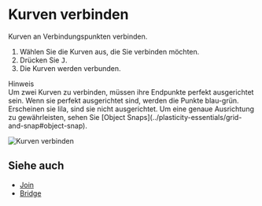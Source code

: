 
# Kurven verbinden

<Reference shortcut="J" command="Join Curves" button="" />

Kurven an Verbindungspunkten verbinden.

1. Wählen Sie die Kurven aus, die Sie verbinden möchten.
2. Drücken Sie <kbd>J</kbd>.
3. Die Kurven werden verbunden.

<Callout emoji="❗">
Hinweis<br />
Um zwei Kurven zu verbinden, müssen ihre Endpunkte perfekt ausgerichtet sein.
Wenn sie perfekt ausgerichtet sind, werden die Punkte blau-grün. Erscheinen sie lila, sind sie nicht ausgerichtet. Um eine genaue Ausrichtung zu gewährleisten, sehen Sie [Object Snaps](../plasticity-essentials/grid-and-snap#object-snap).
</Callout>

![Kurven verbinden](/img/join-curves.gif)

## Siehe auch
- [Join](./join)
- [Bridge](./bridge)
